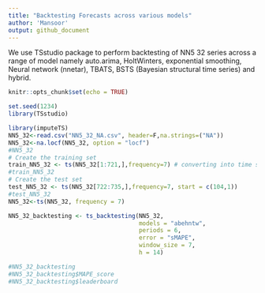 ```yaml
---
title: "Backtesting Forecasts across various models"
author: 'Mansoor'
output: github_document
---
```

We use TSstudio package to perform backtesting of NN5 32 series across a range of model namely auto.arima, HoltWinters, exponential smoothing, Neural network (nnetar), TBATS, BSTS (Bayesian structural time series) and hybrid.

```r
knitr::opts_chunk$set(echo = TRUE)
```


```r
set.seed(1234)
library(TSstudio)
```

```r
library(imputeTS)
NN5_32<-read.csv("NN5_32_NA.csv", header=F,na.strings=("NA"))
NN5_32<-na.locf(NN5_32, option = "locf")
#NN5_32
# Create the training set
train_NN5_32 <- ts(NN5_32[1:721,],frequency=7) # converting into time series as well
#train_NN5_32
# Create the test set
test_NN5_32 <- ts(NN5_32[722:735,],frequency=7, start = c(104,1))
#test_NN5_32
NN5_32<-ts(NN5_32, frequency = 7)
```

```r
NN5_32_backtesting <- ts_backtesting(NN5_32, 
                                     models = "abehntw", 
                                     periods = 6, 
                                     error = "sMAPE", 
                                     window_size = 7, 
                                     h = 14)

#NN5_32_backtesting
#NN5_32_backtesting$MAPE_score
#NN5_32_backtesting$leaderboard

```

```r

```

```r

```

